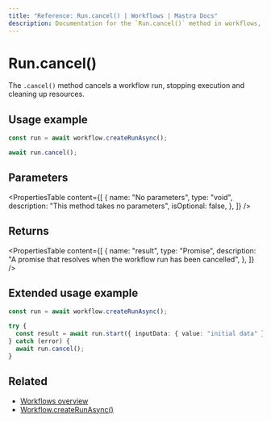 ---
title: "Reference: Run.cancel() | Workflows | Mastra Docs"
description: Documentation for the `Run.cancel()` method in workflows, which cancels a workflow run.
---

# Run.cancel()

The `.cancel()` method cancels a workflow run, stopping execution and cleaning up resources.

## Usage example

```typescript showLineNumbers copy
const run = await workflow.createRunAsync();

await run.cancel();
```

## Parameters

<PropertiesTable
  content={[
    {
      name: "No parameters",
      type: "void",
      description: "This method takes no parameters",
      isOptional: false,
    },
  ]}
/>

## Returns

<PropertiesTable
  content={[
    {
      name: "result",
      type: "Promise<void>",
      description: "A promise that resolves when the workflow run has been cancelled",
    },
  ]}
/>

## Extended usage example

```typescript showLineNumbers copy
const run = await workflow.createRunAsync();

try {
  const result = await run.start({ inputData: { value: "initial data" } });
} catch (error) {
  await run.cancel();
}
```

## Related

- [Workflows overview](../../../docs/workflows/overview.mdx#run-workflow)
- [Workflow.createRunAsync()](../create-run.mdx)
